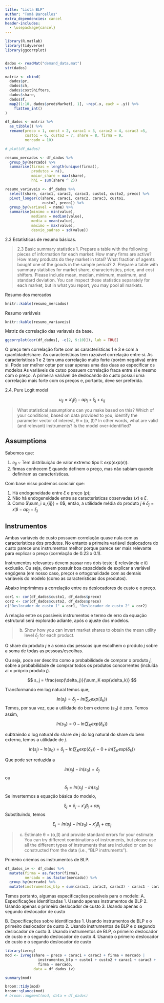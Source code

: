 ```yaml
---
title: "Lista BLP"
author: "Tomá Barcellos"
extra_dependencies: cancel
header-includes:
  - \usepackage{cancel}
---
```


```r
library(R.matlab)
library(tidyverse)
library(ggcorrplot)


dados <- readMat("demand_data.mat")
str(dados)

matriz <- cbind(
  dados$pr,
  dados$ch,
  dados$costShifters,
  dados$share,
  dados$f,
  map2(1:10, dados$prodsMarket[, 1], ~rep(.x, each = .y)) %>%
    flatten_int()
)

df_dados <- matriz %>%
  as_tibble() %>%
  rename(preco = 1, const = 2, carac1 = 3, carac2 = 4, carac3 =5,
         custo1 = 6, custo2 = 7, share = 8, firma = 9,
         mercado = 10)

# plot(df_dados)
```

```r
resumo_mercados <- df_dados %>%
  group_by(mercado) %>%
  summarise(firmas = length(unique(firma)),
            produtos = n(),
            maior_share = max(share),
            hhi = sum(share ^ 2))

resumo_variaveis <- df_dados %>%
  select(share, carac1, carac2, carac3, custo1, custo2, preco) %>%
  pivot_longer(c(share, carac1, carac2, carac3, custo1,
                 custo2, preco)) %>%
  group_by(variavel = name) %>%
  summarise(minimo = min(value),
            mediana = median(value),
            media = mean(value),
            maximo = max(value),
            desvio_padrao = sd(value))
```

2.3 Estatísticas de resumo básicas.

>2.3 Basic summary statistics
1. Prepare a table with the following pieces of information for each market: How many firms are active? How many products do they market in total? What fraction of agents bought one of the goods in the sample period?
2. Prepare a table with summary statistics for market share, characteristics, price, and cost shifters. Please include mean, median, minimum, maximum, and standard deviation. You can inspect these statistics separately for each market, but in what you report, you may pool all markets.

Resumo dos mercados

```r
knitr::kable(resumo_mercados)
```

Resumo variáveis

```r
knitr::kable(resumo_variaveis)
```

Matriz de correlação das variaveis da base.

```r
ggcorrplot(cor(df_dados[, -c(2, 9:10)]), lab = TRUE)
```

O preço tem correlação forte com as características 1 e 3 e com a
quantidade/share.
As características tem razoável correlação entre si.
As características 1 e 2 tem uma correlação muito forte (porém
negativa) entre si. Pode ser melhor optar por usar apenas uma das duas
ao especificar os modelos
As variáveis de cutso possuem correlação fraca entre si e mesmo com o preço.
A primeira variável de deslocando do custo possui uma correlação mais
forte com os preços e, portanto, deve ser preferida.

2.4. Pure Logit model

$$
u_{ij} = x'_j\beta_j - \alpha p_j + \xi_j + \varepsilon_{ij}
$$

> What statistical assumptions can you make based on this?
Which of your conditions, based on data provided to you,
identify the parameter vector of interest, θ = (α, β)?
In other words, what are valid (and relevant) instruments?
Is the model over-identified?

## Assumptions

Sabemos que:

1. $e_{ij}$ ~ Tem distribuição de valor extremo tipo I: $exp(exp(e))$.
2. firmas conhecem $\xi$ quando definem o preço,
mas não sabiam quando definiram as características.

Com base nisso podemos concluir que:

1. Há endogeneidade entre $\xi$ e preço ($p$);
2. Não há endogeneidade entre as características observadas ($x$) e $\xi$.
3. Como $\sum_i u_{ij}} = 0$, então,
a utilidade média do produto $j$ é
$\delta_j = x'\beta - \alpha p_j + \xi_j$

## Instrumentos

Ambas variáveis de custo possuem correlação quase nula com as
características dos produtos. No entanto a primeira variável
deslocadora do custo parece uns instrumentos melhor porque parece ser
mais relevante para explicar o preço (correlação de 0.23 x 0.1).

Instrumentos relevantes devem passar nos dois teste:
i) relevância e ii) exclusão. Ou seja, devem possuir boa capacidade
de explicar a variável engógena (em nosso caso, preço) e
ortogonalidade com as demais variáveis do modelo (como as características dos produtos).

Abaixo imprimimos a correlação entre os deslocadores de custo e o preço.

```r
cor1 <- cor(df_dados$custo1, df_dados$preco)
cor2 <- cor(df_dados$custo2, df_dados$preco)
c("Deslocador de custo 1" = cor1, "Deslocador de custo 2" = cor2)
```

A relação entre os possíveis instrumentos e termo de erro da equação
estrutural será explorado adiante, após o ajuste dos modelos.

> (b) Show how you can invert market shares to obtain the mean utility level 
$δ_j$ for each product.

O share do produto $j$ é a soma das pessoas que escolhem o produto $j$
sobre a soma  de todas as pessoas/escolhas.

Ou seja, pode ser descrito como a probabilidade de comprar o produto $j$, 
sobre a probabilidade de comprar todos os produtos concorrentes 
(incluída ai o próprio produto $j$).

$$
s_j = \frac{exp(\delta_j)}{\sum_K exp(\delta_k)}
$$

Transformando em log natural temos que,

$$
ln(s_j) = \delta_j - ln(\sum_K exp(\delta_k))
$$
Temos, por sua vez, que a utilidade do bem externo ($s_0$) é zero.
Temos assim,

$$
ln(s_0) = 0 - ln(\sum_K exp(\delta_k))
$$

subtraindo o log natural do share de j do log natural do share do bem externo, temos a utilidade de $j$.

$$
ln(s_j) - ln(s_0) = \delta_j - ln(\sum_K exp(\delta_k)) - 0 + ln(\sum_K exp(\delta_k))
$$

Que pode ser reduzida a

$$
ln(s_j) - ln(s_0) = \delta_j
$$
ou

$$
\delta_j = ln(s_j) - ln(s_0)
$$
Se invertermos a equação básica do modelo,

$$
\xi_j = \delta_j - x'_j\beta_j + \alpha p_j
$$
Substituindo, temos

$$
\xi_j = ln(s_j) - ln(s_0) - x'_j\beta_j + \alpha p_j
$$

> (c) Estimate θ = (α,β) and provide standard errors for your estimate. 
You can try different combinations of instruments, but please use all 
the different types of instruments that are included or can be constructed 
from the data (i.e., “BLP instruments”).

Primeiro criemos os instrumentos de BLP.

```r
df_dados_iv <- df_dados %>% 
  mutate(firma = as.factor(firma),
         mercado = as.factor(mercado)) %>% 
  group_by(mercado) %>% 
  mutate(instrumentos_blp = sum(carac1, carac2, carac3) - carac1 - carac2 - carac3)
```

Temos portanto, algumas especificações possíveis para o modelo:
A. Especificações identificadas
1. Usando apenas instrumentos de BLP
2. Usando apenas o primeiro deslocador de custo
3. Usando apenas o segundo deslocador de custo

B. Especificações sobre identificadas
1. Usando instrumentos de BLP e o primeiro deslocador de custo
2. Usando instrumentos de BLP e o segundo deslocador de custo
3. Usando instrumentos de BLP, o primeiro deslocador de custo e 
o segundo deslocador de custo
4. Usando o primeiro deslocador de custo e o segundo deslocador de custo

```r
library(ivreg)
mod <- ivreg(share ~ preco + carac1 + carac3 + firma + mercado | 
               instrumentos_blp + custo1 + custo2 + carac1 + carac3 + 
               firma + mercado,
             data = df_dados_iv)

summary(mod)

broom::tidy(mod)
broom::glance(mod)
# broom::augment(mod, data = df_dados)
```

